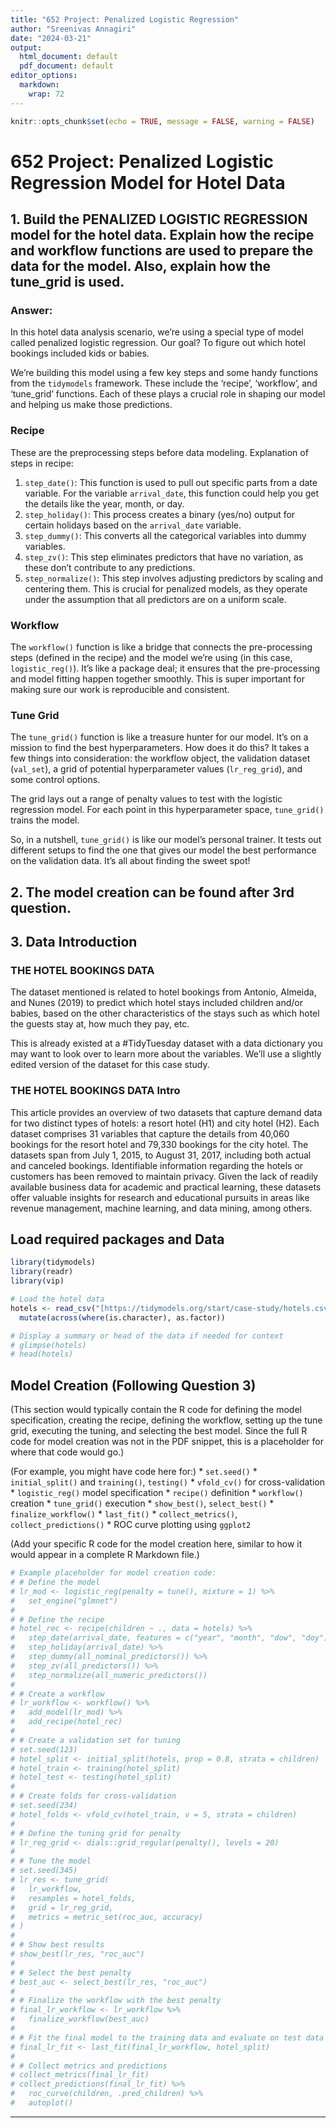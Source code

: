 ```yaml
---
title: "652 Project: Penalized Logistic Regression"
author: "Sreenivas Annagiri"
date: "2024-03-21"
output:
  html_document: default
  pdf_document: default
editor_options: 
  markdown: 
    wrap: 72
---
```


```r
knitr::opts_chunk$set(echo = TRUE, message = FALSE, warning = FALSE)
```

# 652 Project: Penalized Logistic Regression Model for Hotel Data

## 1. Build the PENALIZED LOGISTIC REGRESSION model for the hotel data. Explain how the recipe and workflow functions are used to prepare the data for the model. Also, explain how the tune_grid is used.

### Answer:

In this hotel data analysis scenario, we're using a special type of
model called penalized logistic regression. Our goal? To figure out
which hotel bookings included kids or babies.

We're building this model using a few key steps and some handy functions
from the `tidymodels` framework. These include the 'recipe', 'workflow',
and 'tune_grid' functions. Each of these plays a crucial role in shaping
our model and helping us make those predictions.

### Recipe

These are the preprocessing steps before data modeling. Explanation of
steps in recipe:

1.  `step_date()`: This function is used to pull out specific parts from
    a date variable. For the variable `arrival_date`, this function
    could help you get the details like the year, month, or day.
2.  `step_holiday()`: This process creates a binary (yes/no) output for
    certain holidays based on the `arrival_date` variable.
3.  `step_dummy()`: This converts all the categorical variables into
    dummy variables.
4.  `step_zv()`: This step eliminates predictors that have no variation,
    as these don't contribute to any predictions.
5.  `step_normalize()`: This step involves adjusting predictors by
    scaling and centering them. This is crucial for penalized models, as
    they operate under the assumption that all predictors are on a
    uniform scale.

### Workflow

The `workflow()` function is like a bridge that connects the
pre-processing steps (defined in the recipe) and the model we're using
(in this case, `logistic_reg()`). It's like a package deal; it ensures
that the pre-processing and model fitting happen together smoothly. This
is super important for making sure our work is reproducible and
consistent.

### Tune Grid

The `tune_grid()` function is like a treasure hunter for our model. It's
on a mission to find the best hyperparameters. How does it do this? It
takes a few things into consideration: the workflow object, the
validation dataset (`val_set`), a grid of potential hyperparameter
values (`lr_reg_grid`), and some control options.

The grid lays out a range of penalty values to test with the logistic
regression model. For each point in this hyperparameter space,
`tune_grid()` trains the model.

So, in a nutshell, `tune_grid()` is like our model's personal trainer.
It tests out different setups to find the one that gives our model the
best performance on the validation data. It's all about finding the
sweet spot!

## 2. The model creation can be found after 3rd question.

## 3. Data Introduction

### THE HOTEL BOOKINGS DATA

The dataset mentioned is related to hotel bookings from Antonio,
Almeida, and Nunes (2019) to predict which hotel stays included children
and/or babies, based on the other characteristics of the stays such as
which hotel the guests stay at, how much they pay, etc.

This is already existed at a #TidyTuesday dataset with a data dictionary
you may want to look over to learn more about the variables. We'll use a
slightly edited version of the dataset for this case study.

### THE HOTEL BOOKINGS DATA Intro

This article provides an overview of two datasets that capture demand
data for two distinct types of hotels: a resort hotel (H1) and city
hotel (H2). Each dataset comprises 31 variables that capture the details
from 40,060 bookings for the resort hotel and 79,330 bookings for the
city hotel. The datasets span from July 1, 2015, to August 31, 2017,
including both actual and canceled bookings. Identifiable information
regarding the hotels or customers has been removed to maintain privacy.
Given the lack of readily available business data for academic and
practical learning, these datasets offer valuable insights for research
and educational pursuits in areas like revenue management, machine
learning, and data mining, among others.

## Load required packages and Data

```r
library(tidymodels)
library(readr)
library(vip)

# Load the hotel data
hotels <- read_csv("[https://tidymodels.org/start/case-study/hotels.csv](https://tidymodels.org/start/case-study/hotels.csv)") %>%
  mutate(across(where(is.character), as.factor))

# Display a summary or head of the data if needed for context
# glimpse(hotels)
# head(hotels)
```

## Model Creation (Following Question 3)

(This section would typically contain the R code for defining the model
specification, creating the recipe, defining the workflow, setting up
the tune grid, executing the tuning, and selecting the best model. Since
the full R code for model creation was not in the PDF snippet, this is a
placeholder for where that code would go.)

(For example, you might have code here for:) \* `set.seed()` \*
`initial_split()` and `training()`, `testing()` \* `vfold_cv()` for
cross-validation \* `logistic_reg()` model specification \* `recipe()`
definition \* `workflow()` creation \* `tune_grid()` execution \*
`show_best()`, `select_best()` \* `finalize_workflow()` \* `last_fit()`
\* `collect_metrics()`, `collect_predictions()` \* ROC curve plotting
using `ggplot2`

(Add your specific R code for the model creation here, similar to how it
would appear in a complete R Markdown file.)

``` r
# Example placeholder for model creation code:
# # Define the model
# lr_mod <- logistic_reg(penalty = tune(), mixture = 1) %>%
#   set_engine("glmnet")
#
# # Define the recipe
# hotel_rec <- recipe(children ~ ., data = hotels) %>%
#   step_date(arrival_date, features = c("year", "month", "dow", "doy")) %>%
#   step_holiday(arrival_date) %>%
#   step_dummy(all_nominal_predictors()) %>%
#   step_zv(all_predictors()) %>%
#   step_normalize(all_numeric_predictors())
#
# # Create a workflow
# lr_workflow <- workflow() %>%
#   add_model(lr_mod) %>%
#   add_recipe(hotel_rec)
#
# # Create a validation set for tuning
# set.seed(123)
# hotel_split <- initial_split(hotels, prop = 0.8, strata = children)
# hotel_train <- training(hotel_split)
# hotel_test <- testing(hotel_split)
#
# # Create folds for cross-validation
# set.seed(234)
# hotel_folds <- vfold_cv(hotel_train, v = 5, strata = children)
#
# # Define the tuning grid for penalty
# lr_reg_grid <- dials::grid_regular(penalty(), levels = 20)
#
# # Tune the model
# set.seed(345)
# lr_res <- tune_grid(
#   lr_workflow,
#   resamples = hotel_folds,
#   grid = lr_reg_grid,
#   metrics = metric_set(roc_auc, accuracy)
# )
#
# # Show best results
# show_best(lr_res, "roc_auc")
#
# # Select the best penalty
# best_auc <- select_best(lr_res, "roc_auc")
#
# # Finalize the workflow with the best penalty
# final_lr_workflow <- lr_workflow %>%
#   finalize_workflow(best_auc)
#
# # Fit the final model to the training data and evaluate on test data
# final_lr_fit <- last_fit(final_lr_workflow, hotel_split)
#
# # Collect metrics and predictions
# collect_metrics(final_lr_fit)
# collect_predictions(final_lr_fit) %>%
#   roc_curve(children, .pred_children) %>%
#   autoplot()
```

------------------------------------------------------------------------
